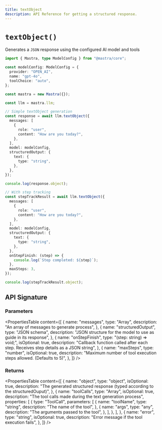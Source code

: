 ```yaml
---
title: textObject
description: API Reference for getting a structured response.
---
```


# `textObject()`

Generates a `JSON` response using the configured AI model and tools

```ts showLineNumbers copy filename="src/mastra/index.ts"
import { Mastra, type ModelConfig } from "@mastra/core";

const modelConfig: ModelConfig = {
  provider: "OPEN_AI",
  name: "gpt-4o",
  toolChoice: "auto",
};

const mastra = new Mastra({});

const llm = mastra.llm;

// Simple textObject generation
const response = await llm.textObject({
  messages: [
    {
      role: "user",
      content: "How are you today?",
    },
  ],
  model: modelConfig,
  structuredOutput: {
    text: {
      type: "string",
    },
  },
});

console.log(response.object);

// With step tracking
const stepTrackResult = await llm.textObject({
  messages: [
    {
      role: "user",
      content: "How are you today?",
    },
  ],
  model: modelConfig,
  structuredOutput: {
    text: {
      type: "string",
    },
  },
  onStepFinish: (step) => {
    console.log(`Step completed: ${step}`);
  },
  maxSteps: 3,
});

console.log(stepTrackResult.object);
```

## API Signature

### Parameters

<PropertiesTable
  content={[
    {
      name: "messages",
      type: "Array<string>",
      description: "An array of messages to generate process",
    },
    {
      name: "structuredOutput",
      type: "JSON schema",
      description:
        "JSON structure for the model to use as guide in its response",
    },
    {
      name: "onStepFinish",
      type: "(step: string) => void;",
      isOptional: true,
      description:
        "Callback function called after each step. Receives step details as a JSON string",
    },
    {
      name: "maxSteps",
      type: "number",
      isOptional: true,
      description:
        "Maximum number of tool execution steps allowed. (Defaults to 5)",
    },
  ]}
/>

### Returns

<PropertiesTable
  content={[
    {
      name: "object",
      type: "object",
      isOptional: true,
      description:
        "The generated structured response (typed according to the structuredOuput)",
    },
    {
      name: "toolCalls",
      type: "Array<ToolCall>",
      isOptional: true,
      description: "The tool calls made during the text generation process",
      properties: [
        {
          type: "ToolCall",
          parameters: [
            {
              name: "toolName",
              type: "string",
              description: "The name of the tool",
            },
            {
              name: "args",
              type: "any",
              description: "The arguments passed to the tool",
            },
          ],
        },
      ],
    },
    {
      name: "error",
      type: "string",
      isOptional: true,
      description: "Error message if the tool execution fails",
    },
  ]}
/>
